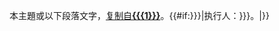 <p class="notice metadata" id="spoiler" style="font-size: small">本主題或以下段落文字，<span style="text-decoration: underline;">复制自</span>'''[[{{{1}}}]]'''。{{#if:{{{2|{{{sign|}}}}}}|执行人：{{{2|{{{sign|}}}}}}。|}}</p><noinclude>
{{Documentation}}
</noinclude>